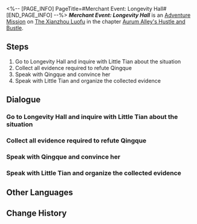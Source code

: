 <%-- [PAGE_INFO]
PageTitle=#Merchant Event: Longevity Hall#
[END_PAGE_INFO] --%>
{{Stub|Dialogue.}}
{{Mission Infobox
|id            = 8003244
|title         = 
|image         = <!--Mission Merchant Event Longevity Hall.png-->
|type          = Adventure
|event_name    = 
|chapter       = Aurum Alley's Hustle and Bustle
|requirements  = 
|summary       = In order to revitalize Aurum Alley, the merchant guild aims to fully utilize the docks' logistics capacity and establish close collaborations with the stores in the alley.<br />The guild has sent you to persuade Longevity Hall to establish a partnership with the guild. However, its proprietress Little Tian has encountered some troubles at the moment...
|characters    = Little Tian; Qingque; Trailblazer
|startLocation = [[The Xianzhou Luofu]] - [[Exalting Sanctum]]
|world         = The Xianzhou Luofu
|area          = Exalting Sanctum
|prev          = 
|next          = ???
|rewards       = Traveler's Guide*2; Credit*20,000
}}
'''''Merchant Event: Longevity Hall''''' is an [[Adventure Mission]] on [[The Xianzhou Luofu]] in the chapter [[Aurum Alley's Hustle and Bustle]].

==Steps==
# Go to Longevity Hall and inquire with Little Tian about the situation
# Collect all evidence required to refute Qingque
# Speak with Qingque and convince her
# Speak with Little Tian and organize the collected evidence

<!--
==Gameplay Notes==

--><!--
==Trial Character==

-->
==Dialogue==
{{Stub Dialogue}}
===Go to Longevity Hall and inquire with Little Tian about the situation===
{{Mission Description|type=adventure|location=Exalting Sanctum|In order to revitalize Aurum Alley, the merchant guild aims to fully utilize the docks' logistics capacity and establish close collaborations with the stores in the alley.<br />The guild has sent you to persuade Longevity Hall to establish a partnership with the guild. However, its proprietress Little Tian has encountered some troubles at the moment...}}
{{Dialogue Start}}
:{{tx}}
{{Dialogue End}}

===Collect all evidence required to refute Qingque===
{{Dialogue Start}}
:{{tx}}
{{Dialogue End}}

===Speak with Qingque and convince her===
{{Dialogue Start}}
:{{tx}}
{{Dialogue End}}

===Speak with Little Tian and organize the collected evidence===
{{Dialogue Start}}
:{{tx}}
{{Dialogue End}}

==Other Languages==
{{Other Languages
|en   = Merchant Event: Longevity Hall
|zhs  = 商铺事件•寿考堂
|zht  = 商鋪事件•壽考堂
|ja   = 店舗イベント・寿考堂
|ko   = 상점 사건•장수당
|es   = Evento de tienda: Salón de la Longevidad
|fr   = Événement de magasin&nbsp;: Hall de la longévité
|ru   = Событие магазина: «Зал долголетия»
|th   = อิเวนต์ร้านค้า: Longevity Hall
|vi   = Sự Kiện Cửa Tiệm - Trường Sinh Đường
|de   = Händlerereignis: Halle der Langlebigkeit
|id   = Event Toko: Longevity Hall
|pt   = Evento de Comerciante: Salão da Longevidade
}}

==Change History==
{{Change History|1.3}}

